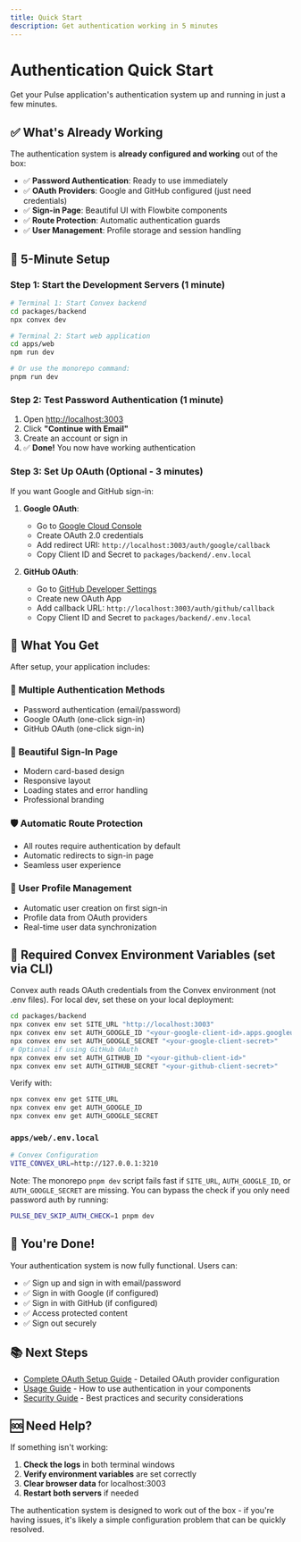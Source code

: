 ```yaml
---
title: Quick Start
description: Get authentication working in 5 minutes
---
```


# Authentication Quick Start

Get your Pulse application's authentication system up and running in just a few minutes.

## ✅ What's Already Working

The authentication system is **already configured and working** out of the box:

- ✅ **Password Authentication**: Ready to use immediately
- ✅ **OAuth Providers**: Google and GitHub configured (just need credentials)
- ✅ **Sign-in Page**: Beautiful UI with Flowbite components
- ✅ **Route Protection**: Automatic authentication guards
- ✅ **User Management**: Profile storage and session handling

## 🚀 5-Minute Setup

### Step 1: Start the Development Servers (1 minute)

```bash
# Terminal 1: Start Convex backend
cd packages/backend
npx convex dev

# Terminal 2: Start web application  
cd apps/web
npm run dev

# Or use the monorepo command:
pnpm run dev
```

### Step 2: Test Password Authentication (1 minute)

1. Open [http://localhost:3003](http://localhost:3003)
2. Click **"Continue with Email"**
3. Create an account or sign in
4. ✅ **Done!** You now have working authentication

### Step 3: Set Up OAuth (Optional - 3 minutes)

If you want Google and GitHub sign-in:

1. **Google OAuth**:
   - Go to [Google Cloud Console](https://console.cloud.google.com/)
   - Create OAuth 2.0 credentials
   - Add redirect URI: `http://localhost:3003/auth/google/callback`
   - Copy Client ID and Secret to `packages/backend/.env.local`

2. **GitHub OAuth**:
   - Go to [GitHub Developer Settings](https://github.com/settings/developers)
   - Create new OAuth App
   - Add callback URL: `http://localhost:3003/auth/github/callback`
   - Copy Client ID and Secret to `packages/backend/.env.local`

## 🎯 What You Get

After setup, your application includes:

### 🔐 **Multiple Authentication Methods**
- Password authentication (email/password)
- Google OAuth (one-click sign-in)
- GitHub OAuth (one-click sign-in)

### 🎨 **Beautiful Sign-In Page**
- Modern card-based design
- Responsive layout
- Loading states and error handling
- Professional branding

### 🛡️ **Automatic Route Protection**
- All routes require authentication by default
- Automatic redirects to sign-in page
- Seamless user experience

### 👤 **User Profile Management**
- Automatic user creation on first sign-in
- Profile data from OAuth providers
- Real-time user data synchronization

## 🔧 Required Convex Environment Variables (set via CLI)

Convex auth reads OAuth credentials from the Convex environment (not .env files). For local dev, set these on your local deployment:

```bash
cd packages/backend
npx convex env set SITE_URL "http://localhost:3003"
npx convex env set AUTH_GOOGLE_ID "<your-google-client-id>.apps.googleusercontent.com"
npx convex env set AUTH_GOOGLE_SECRET "<your-google-client-secret>"
# Optional if using GitHub OAuth
npx convex env set AUTH_GITHUB_ID "<your-github-client-id>"
npx convex env set AUTH_GITHUB_SECRET "<your-github-client-secret>"
```

Verify with:

```bash
npx convex env get SITE_URL
npx convex env get AUTH_GOOGLE_ID
npx convex env get AUTH_GOOGLE_SECRET
```

### `apps/web/.env.local`
```bash
# Convex Configuration
VITE_CONVEX_URL=http://127.0.0.1:3210
```

Note: The monorepo `pnpm dev` script fails fast if `SITE_URL`, `AUTH_GOOGLE_ID`, or `AUTH_GOOGLE_SECRET` are missing. You can bypass the check if you only need password auth by running:

```bash
PULSE_DEV_SKIP_AUTH_CHECK=1 pnpm dev
```

## 🎉 You're Done!

Your authentication system is now fully functional. Users can:

- ✅ Sign up and sign in with email/password
- ✅ Sign in with Google (if configured)
- ✅ Sign in with GitHub (if configured)
- ✅ Access protected content
- ✅ Sign out securely

## 📚 Next Steps

- [Complete OAuth Setup Guide](./setup) - Detailed OAuth provider configuration
- [Usage Guide](./usage) - How to use authentication in your components
- [Security Guide](./security) - Best practices and security considerations

## 🆘 Need Help?

If something isn't working:

1. **Check the logs** in both terminal windows
2. **Verify environment variables** are set correctly
3. **Clear browser data** for localhost:3003
4. **Restart both servers** if needed

The authentication system is designed to work out of the box - if you're having issues, it's likely a simple configuration problem that can be quickly resolved.
